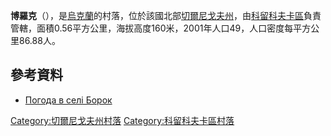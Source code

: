 {{coord|51|53|18|N|32|39|22|E|scale:100000|display=title}}

'''博羅克'''（{{lang-uk|Борок}}），是[[烏克蘭|烏克蘭]]的村落，位於該國北部[[切爾尼戈夫州|切爾尼戈夫州]]，由[[科留科夫卡區|科留科夫卡區]]負責管轄，面積0.56平方公里，海拔高度160米，2001年人口49，人口密度每平方公里86.88人。

==參考資料==
* [http://weather.in.ua/ua/chernigovskaja/1859 Погода в селі Борок]{{Wayback|url=http://weather.in.ua/ua/chernigovskaja/1859 |date=20160305111553 }}

[[Category:切爾尼戈夫州村落|Category:切爾尼戈夫州村落]]
[[Category:科留科夫卡區村落|Category:科留科夫卡區村落]]


{{Chernihiv-geo-stub}}